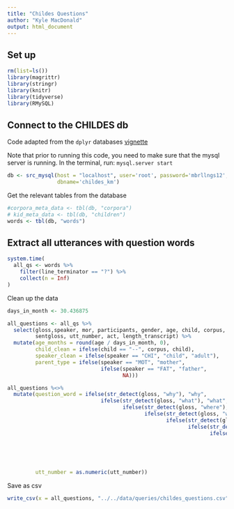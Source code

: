 ```yaml
---
title: "Childes Questions"
author: "Kyle MacDonald"
output: html_document
---
```


## Set up

```r
rm(list=ls())
library(magrittr)
library(stringr)
library(knitr)
library(tidyverse)
library(RMySQL)
```

## Connect to the CHILDES db 

Code adapted from the `dplyr` databases [vignette](https://cran.r-project.org/web/packages/dplyr/vignettes/databases.html)

Note that prior to running this code, you need to make sure that the mysql server is running. In the terminal, run: `mysql.server start`

```r
db <- src_mysql(host = "localhost", user='root', password='mbrllngs12', 
                dbname='childes_km')
```

Get the relevant tables from the database

```r
#corpora_meta_data <- tbl(db, "corpora")
# kid_meta_data <- tbl(db, "children")
words <- tbl(db, "words")
```

## Extract all utterances with question words

```r
system.time(
  all_qs <- words %>% 
    filter(line_terminator == "?") %>% 
    collect(n = Inf) 
)
```

Clean up the data 

```r
days_in_month <- 30.436875

all_questions <- all_qs %>% 
  select(gloss,speaker, mor, participants, gender, age, child, corpus, 
         sentgloss, utt_number, act, length_transcript) %>% 
  mutate(age_months = round(age / days_in_month, 0),
         child_clean = ifelse(child == "--", corpus, child),
         speaker_clean = ifelse(speaker == "CHI", "child", "adult"),
         parent_type = ifelse(speaker == "MOT", "mother", 
                              ifelse(speaker == "FAT", "father", 
                                     NA)))
```

```r
all_questions %<>% 
  mutate(question_word = ifelse(str_detect(gloss, "why"), "why", 
                              ifelse(str_detect(gloss, "what"), "what",
                                     ifelse(str_detect(gloss, "where"), "where",
                                            ifelse(str_detect(gloss, "who"), "who",
                                                   ifelse(str_detect(gloss, "how"), "how",
                                                          ifelse(str_detect(gloss, "when"), "when",
                                                                 ifelse(str_detect(gloss, "which"), "which",
                                                                        ifelse(str_detect(gloss, "whose"), "whose",
                                                                               ifelse(str_detect(gloss, "whom"), "whom",
                                                                                      ifelse(str_detect(gloss, "can"), "can", 
                                                                                             ifelse(str_detect(gloss, "show"), "show",
                                                                                                    "other"))))))))))),
         utt_number = as.numeric(utt_number))
```

Save as csv

```r
write_csv(x = all_questions, "../../data/queries/childes_questions.csv")
```
